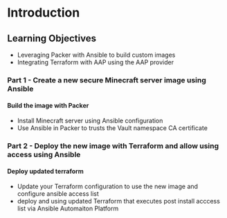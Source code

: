 # Introduction

## Learning Objectives

* Leveraging Packer with Ansible to build custom images
* Integrating Terraform with AAP using the AAP provider

### Part 1 - Create a new secure Minecraft server image using Ansible

#### Build the image with Packer
* Install Minecraft server using Ansible configuration
* Use Ansible in Packer to trusts the Vault namespace CA certificate

### Part 2 - Deploy the new image with Terraform and allow using access using Ansible

#### Deploy updated terraform 
* Update your Terraform configuration to use the new image and configure ansible access list
* deploy and using updated Terraform that executes post install acccess list via Ansible Automaiton Platform